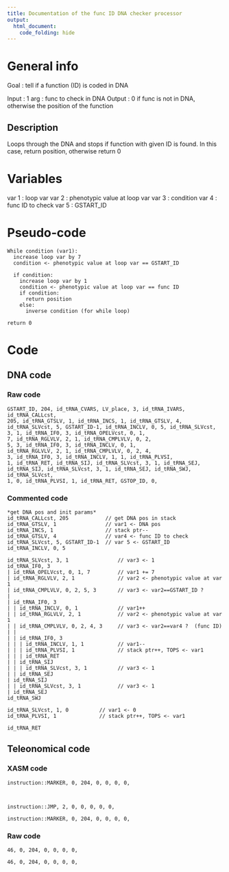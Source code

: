 ```yaml
---
title: Documentation of the func ID DNA checker processor
output: 
  html_document:
    code_folding: hide
---
```



# General info

Goal : tell if a function (ID) is coded in DNA

Input : 1 arg : func to check in DNA
Output : 0 if func is not in DNA, otherwise the position of the function


## Description

Loops through the DNA and stops if function with given ID is found.
In this case, return position, otherwise return 0


# Variables

var 1 : loop var
var 2 : phenotypic value at loop var
var 3 : condition
var 4 : func ID to check
var 5 : GSTART_ID


# Pseudo-code

```pseudo
While condition (var1):
  increase loop var by 7
  condition <- phenotypic value at loop var == GSTART_ID

  if condition:
    increase loop var by 1
    condition <- phenotypic value at loop var == func ID
    if condition:
      return position
    else:
      inverse condition (for while loop)

return 0
```

# Code

## DNA code

### Raw code

```DNA
GSTART_ID, 204, id_tRNA_CVARS, LV_place, 3, id_tRNA_IVARS, id_tRNA_CALLcst, 
205, id_tRNA_GTSLV, 1, id_tRNA_INCS, 1, id_tRNA_GTSLV, 4, 
id_tRNA_SLVcst, 5, GSTART_ID-1, id_tRNA_INCLV, 0, 5, id_tRNA_SLVcst, 
3, 1, id_tRNA_IF0, 3, id_tRNA_OPELVcst, 0, 1, 
7, id_tRNA_RGLVLV, 2, 1, id_tRNA_CMPLVLV, 0, 2, 
5, 3, id_tRNA_IF0, 3, id_tRNA_INCLV, 0, 1, 
id_tRNA_RGLVLV, 2, 1, id_tRNA_CMPLVLV, 0, 2, 4, 
3, id_tRNA_IF0, 3, id_tRNA_INCLV, 1, 1, id_tRNA_PLVSI, 
1, id_tRNA_RET, id_tRNA_SIJ, id_tRNA_SLVcst, 3, 1, id_tRNA_SEJ, 
id_tRNA_SIJ, id_tRNA_SLVcst, 3, 1, id_tRNA_SEJ, id_tRNA_SWJ, id_tRNA_SLVcst, 
1, 0, id_tRNA_PLVSI, 1, id_tRNA_RET, GSTOP_ID, 0,
```


### Commented code

```pseudoDNA
*get DNA pos and init params*
id_tRNA_CALLcst, 205            // get DNA pos in stack
id_tRNA_GTSLV, 1                // var1 <- DNA pos
id_tRNA_INCS, 1                 // stack ptr--
id_tRNA_GTSLV, 4                // var4 <- func ID to check
id_tRNA_SLVcst, 5, GSTART_ID-1  // var 5 <- GSTART_ID
id_tRNA_INCLV, 0, 5

id_tRNA_SLVcst, 3, 1                // var3 <- 1
id_tRNA_IF0, 3
| id_tRNA_OPELVcst, 0, 1, 7         // var1 += 7
| id_tRNA_RGLVLV, 2, 1              // var2 <- phenotypic value at var 1
| id_tRNA_CMPLVLV, 0, 2, 5, 3       // var3 <- var2==GSTART_ID ?
| 
| id_tRNA_IF0, 3
| | id_tRNA_INCLV, 0, 1             // var1++
| | id_tRNA_RGLVLV, 2, 1            // var2 <- phenotypic value at var 1
| | id_tRNA_CMPLVLV, 0, 2, 4, 3     // var3 <- var2==var4 ?  (func ID)
| | 
| | id_tRNA_IF0, 3
| | | id_tRNA_INCLV, 1, 1           // var1--
| | | id_tRNA_PLVSI, 1              // stack ptr++, TOPS <- var1
| | | id_tRNA_RET
| | id_tRNA_SIJ
| | | id_tRNA_SLVcst, 3, 1          // var3 <- 1
| | id_tRNA_SEJ
| id_tRNA_SIJ
| | id_tRNA_SLVcst, 3, 1            // var3 <- 1
| id_tRNA_SEJ
id_tRNA_SWJ

id_tRNA_SLVcst, 1, 0          // var1 <- 0
id_tRNA_PLVSI, 1              // stack ptr++, TOPS <- var1

id_tRNA_RET
```


## Teleonomical code

### XASM code

```XASM
instruction::MARKER, 0, 204, 0, 0, 0, 0,



instruction::JMP, 2, 0, 0, 0, 0, 0,

instruction::MARKER, 0, 204, 0, 0, 0, 0,
```

### Raw code

```Raw
46, 0, 204, 0, 0, 0, 0,

46, 0, 204, 0, 0, 0, 0,
```
